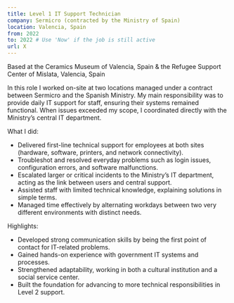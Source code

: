 ```yaml
---
title: Level 1 IT Support Technician
company: Sermicro (contracted by the Ministry of Spain)
location: Valencia, Spain
from: 2022
to: 2022 # Use 'Now' if the job is still active
url: X
---
```


Based at the Ceramics Museum of Valencia, Spain & the Refugee Support Center of Mislata, Valencia, Spain

In this role I worked on-site at two locations managed under a contract between Sermicro and the Spanish Ministry. My main responsibility was to provide daily IT support for staff, ensuring their systems remained functional. When issues exceeded my scope, I coordinated directly with the Ministry’s central IT department.

What I did:

- Delivered first-line technical support for employees at both sites (hardware, software, printers, and network connectivity).
- Troubleshot and resolved everyday problems such as login issues, configuration errors, and software malfunctions.
- Escalated larger or critical incidents to the Ministry’s IT department, acting as the link between users and central support.
- Assisted staff with limited technical knowledge, explaining solutions in simple terms.
- Managed time effectively by alternating workdays between two very different environments with distinct needs.

Highlights:

- Developed strong communication skills by being the first point of contact for IT-related problems.
- Gained hands-on experience with government IT systems and processes.
- Strengthened adaptability, working in both a cultural institution and a social service center.
- Built the foundation for advancing to more technical responsibilities in Level 2 support.
